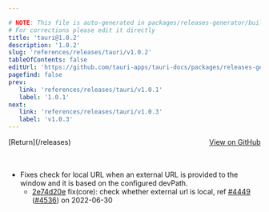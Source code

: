 ```yaml
---

# NOTE: This file is auto-generated in packages/releases-generator/build.ts
# For corrections please edit it directly
title: 'tauri@1.0.2'
description: '1.0.2'
slug: 'references/releases/tauri/v1.0.2'
tableOfContents: false
editUrl: 'https://github.com/tauri-apps/tauri-docs/packages/releases-generator/build.ts'
pagefind: false
prev:
   link: 'references/releases/tauri/v1.0.1'
   label: '1.0.1'
next:
   link: 'references/releases/tauri/v1.0.3'
   label: 'v1.0.3'
---
```


<div style="margin-bottom:3rem; display: flex; justify-content: space-between; align-items: center"><span>[Return](/releases)</span><span><a href="https://github.com/tauri-apps/tauri/releases/tag/tauri-v1.0.2">View on GitHub</a></span></div>

- Fixes check for local URL when an external URL is provided to the window and it is based on the configured devPath.
  - [2e74d20e](https://www.github.com/tauri-apps/tauri/commit/2e74d20e834c0cb8c19fed25f8e7968f758ca8b1) fix(core): check whether external url is local, ref [#4449](https://www.github.com/tauri-apps/tauri/pull/4449) ([#4536](https://www.github.com/tauri-apps/tauri/pull/4536)) on 2022-06-30

